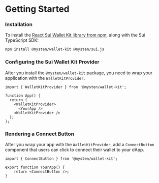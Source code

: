 # Getting Started

### Installation

To install the
[React Sui Wallet Kit library from npm](https://www.npmjs.com/package/@mysten/wallet-kit), along
with the Sui TypeScript SDK:

```bash
npm install @mysten/wallet-kit @mysten/sui.js
```

### Configuring the Sui Wallet Kit Provider

After you install the `@mysten/wallet-kit` package, you need to wrap your application with the
`WalletKitProvider`.

```tsx
import { WalletKitProvider } from '@mysten/wallet-kit';

function App() {
  return (
    <WalletKitProvider>
      <YourApp />
    <WalletKitProvider />
  );
};
```

### Rendering a Connect Button

After you wrap your app with the `WalletKitProvider`, add a `ConnectButton` component that users can
click to connect their wallet to your dApp.

```tsx
import { ConnectButton } from '@mysten/wallet-kit';

export function YourApp() {
	return <ConnectButton />;
}
```
